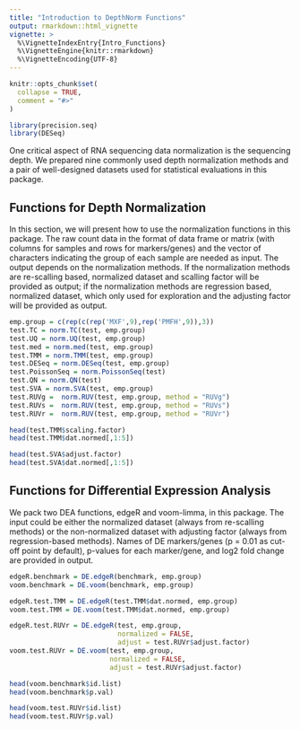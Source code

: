 ```yaml
---
title: "Introduction to DepthNorm Functions"
output: rmarkdown::html_vignette
vignette: >
  %\VignetteIndexEntry{Intro_Functions}
  %\VignetteEngine{knitr::rmarkdown}
  %\VignetteEncoding{UTF-8}
---
```


```r
knitr::opts_chunk$set(
  collapse = TRUE,
  comment = "#>"
)
```

```r
library(precision.seq)
library(DESeq)
```

One critical aspect of RNA sequencing data normalization is the sequencing depth. We prepared nine commonly used depth normalization methods and a pair of well-designed datasets used for statistical evaluations in this package.

## Functions for Depth Normalization
In this section, we will present how to use the normalization functions in this package. The raw count data in the format of data frame or matrix (with columns for samples and rows for markers/genes) and the vector of characters indicating the group of each sample are needed as input. The output depends on the normalization methods. If the normalization methods are re-scalling based, normalized dataset and scalling factor will be provided as output; if the normalization methods are regression based, normalized dataset, which only used for exploration and the adjusting factor will be provided as output.
```r
emp.group = c(rep(c(rep('MXF',9),rep('PMFH',9)),3))
test.TC = norm.TC(test, emp.group)
test.UQ = norm.UQ(test, emp.group)
test.med = norm.med(test, emp.group)
test.TMM = norm.TMM(test, emp.group)
test.DESeq = norm.DESeq(test, emp.group)
test.PoissonSeq = norm.PoissonSeq(test)
test.QN = norm.QN(test)
test.SVA = norm.SVA(test, emp.group)
test.RUVg =  norm.RUV(test, emp.group, method = "RUVg")
test.RUVs =  norm.RUV(test, emp.group, method = "RUVs")
test.RUVr =  norm.RUV(test, emp.group, method = "RUVr")

head(test.TMM$scaling.factor)
head(test.TMM$dat.normed[,1:5])

head(test.SVA$adjust.factor)
head(test.SVA$dat.normed[,1:5])
```

## Functions for Differential Expression Analysis
We pack two DEA functions, edgeR and voom-limma, in this package. The input could be either the normalized dataset (always from re-scalling methods) or the non-normalized dataset with adjusting factor (always from regression-based methods). Names of DE markers/genes (p = 0.01 as cut-off point by default), p-values for each marker/gene, and log2 fold change are provided in output.
```r
edgeR.benchmark = DE.edgeR(benchmark, emp.group)
voom.benchmark = DE.voom(benchmark, emp.group)

edgeR.test.TMM = DE.edgeR(test.TMM$dat.normed, emp.group)
voom.test.TMM = DE.voom(test.TMM$dat.normed, emp.group)

edgeR.test.RUVr = DE.edgeR(test, emp.group, 
                           normalized = FALSE,
                           adjust = test.RUVr$adjust.factor)
voom.test.RUVr = DE.voom(test, emp.group, 
                         normalized = FALSE,
                         adjust = test.RUVr$adjust.factor)

head(voom.benchmark$id.list)
head(voom.benchmark$p.val)

head(voom.test.RUVr$id.list)
head(voom.test.RUVr$p.val)
```
